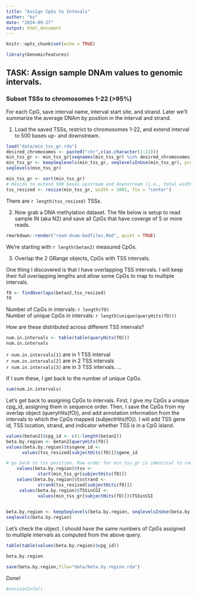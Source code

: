 ```yaml
---
title: "Assign CpGs to Intevals"
author: "ks"
date: "2024-09-27"
output: html_document
---
```


```r
knitr::opts_chunk$set(echo = TRUE)
```

```r
library(GenomicFeatures)
```

## TASK: Assign sample DNAm values to genomic intervals. 
### Subset TSSs to chromosomes 1-22 (>95\%)
For each CpG, save interval name, interval start site, and strand. Later we'll summarize the average DNAm by position in the interval and strand.
  

1. Load the saved TSSs, restrict to chromosomes 1-22, and extend interval to 500 bases up- and downstream.
```r
load("data/min_tss_gr.rda")
desired_chromosomes <- paste0("chr",c(as.character(1:22)))
min_tss_gr <- min_tss_gr[seqnames(min_tss_gr) %in% desired_chromosomes]
min_tss_gr <- keepSeqlevels(min_tss_gr, seqlevelsInUse(min_tss_gr), pruning.mode = "coarse")
seqlevels(min_tss_gr)

min_tss_gr <- sort(min_tss_gr)
# Resize to extend 500 bases upstream and downstream (i.e., total width of 1001 bp)
tss_resized <- resize(min_tss_gr, width = 1001, fix = "center")
```

There are `r length(tss_resized)` TSSs.


2. Now grab a DNA methylation dataset. The file below
is setup to read sample IN (aka N2) and save all CpGs that have coverge of 5 or more reads.
```r
rmarkdown::render("read-dnam-bedfiles.Rmd", quiet = TRUE)
```

We're starting with `r length(betan2)` measured CpGs.
  
3. Overlap the 2 GRange objects, CpGs with TSS intervals. 

One thing I discovered is that I have overlapping TSS intervals.  I will keep their full overlapping lengths and allow some CpGs to map to multiple intervals.

```r
fO <- findOverlaps(betan2,tss_resized)
fO
```
Number of CpGs in intervals: `r length(fO)`  
Number of unique CpGs in intervals: `r length(unique(queryHits(fO)))`   

How are these distributed across different TSS intervals?

```r
num.in.intervals <- table(table(queryHits(fO)))
num.in.intervals
```

`r num.in.intervals[1]` are in 1 TSS interval  
`r num.in.intervals[2]` are in 2 TSS intervals  
`r num.in.intervals[3]` are in 3 TSS intervals. 
 ...  
 
If I sum these, I get back to the number of unique CpGs.
```r
sum(num.in.intervals)
```


Let's get back to assigning CpGs to intervals.
First, I give my CpGs a unique cpg_id, assigning them in 
sequence order. Then, I save the CpGs from my overlap object (queryHits(fO)), and add annotation information from the intervals to which the CpGs mapped (subjectHits(fO)). I will add TSS gene id, TSS location, strand, and indicator whether TSS is in a CpG island.

```r
values(betan2)$cpg_id <- c(1:length(betan2))
beta.by.region <- betan2[queryHits(fO)]
values(beta.by.region)$tssgene_id <- 
      values(tss_resized[subjectHits(fO)])$gene_id

# go back to tss position. Row order for min_tss_gr is identical to row order for tss_resized; tss is one base, start gets it 
    values(beta.by.region)$tss <- 
            start(min_tss_gr[subjectHits(fO)])
    values(beta.by.region)$tsstrand <-
            strand(tss_resized[subjectHits(fO)])
     values(beta.by.region)$TSSinCGI <- 
            values(min_tss_gr[subjectHits(fO)])$TSSinCGI
     

beta.by.region <- keepSeqlevels(beta.by.region, seqlevelsInUse(beta.by.region), pruning.mode = "coarse")
seqlevels(beta.by.region)
```

Let's check the object.
I should have the same numbers of CpGs assigned to
multiple intervals as computed from the above query.

```r
table(table(values(beta.by.region)$cpg_id))
```

```r
beta.by.region
```


```r
save(beta.by.region,file="data/beta.by.region.rda")
```

Done!

```r
#sessionInfo()
```

